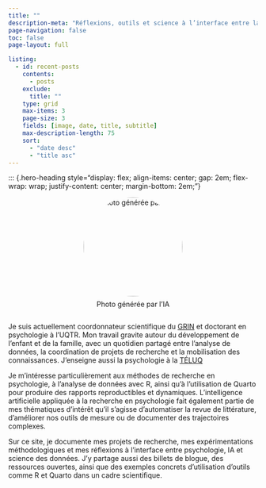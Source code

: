 ```yaml
---
title: ""
description-meta: "Réflexions, outils et science à l’interface entre la psychologie et l’IA"
page-navigation: false
toc: false
page-layout: full

listing:
  - id: recent-posts
    contents: 
      - posts
    exclude:
      title: ""
    type: grid
    max-items: 3
    page-size: 3
    fields: [image, date, title, subtitle]
    max-description-length: 75
    sort: 
      - "date desc"
      - "title asc"
---
```


::: {.hero-heading style="display: flex; align-items: center; gap: 2em; flex-wrap: wrap; justify-content: center; margin-bottom: 2em;"}

<div style="flex: 0 0 auto; text-align: center;">
  ![Photo générée par l'IA](files/profiles/photo-benoit.png){width="200px" style="border-radius: 50%; margin-bottom: 0.5em;"}

  <span style="display: inline-flex; gap: 1em; justify-content: center;">
    <a href="https://github.com/benplante" target="_blank"><i class="fa fa-github"></i></a>
    <a href="https://linkedin.com/in/benplante" target="_blank"><i class="fa fa-linkedin"></i></a>
    <a href="https://orcid.org/0009-0003-5449-427X" target="_blank"><i class="ai ai-orcid"></i></a>
  </span>
</div>

<div style="flex: 1 1 300px; min-width: 280px;">
::: {.hero-description style="text-align: left;"}
Je suis actuellement coordonnateur scientifique du [GRIN](https://oraprdnt.uqtr.uquebec.ca/portail/gscw031?owa_no_site=864) et doctorant en psychologie à l’UQTR. Mon travail gravite autour du développement de l’enfant et de la famille, avec un quotidien partagé entre l’analyse de données, la coordination de projets de recherche et la mobilisation des connaissances. J’enseigne aussi la psychologie à la [TÉLUQ](https://www.teluq.ca/)

Je m’intéresse particulièrement aux méthodes de recherche en psychologie, à l’analyse de données avec R, ainsi qu’à l’utilisation de Quarto pour produire des rapports reproductibles et dynamiques. L’intelligence artificielle appliquée à la recherche en psychologie fait également partie de mes thématiques d’intérêt qu’il s’agisse d’automatiser la revue de littérature, d’améliorer nos outils de mesure ou de documenter des trajectoires complexes.

Sur ce site, je documente mes projets de recherche, mes expérimentations méthodologiques et mes réflexions à l’interface entre psychologie, IA et science des données. J’y partage aussi des billets de blogue, des ressources ouvertes, ainsi que des exemples concrets d’utilisation d’outils comme R et Quarto dans un cadre scientifique.


:::
